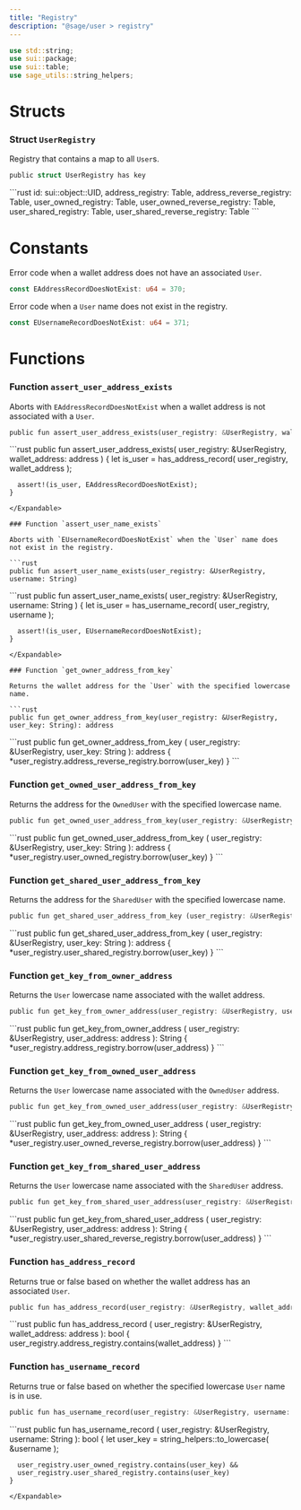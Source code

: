 ```yaml
---
title: "Registry"
description: "@sage/user > registry"
---
```


```rust
use std::string;
use sui::package;
use sui::table;
use sage_utils::string_helpers;
```

# Structs

### Struct `UserRegistry`

Registry that contains a map to all `User`s.

```rust
public struct UserRegistry has key
```

<Expandable title="Fields">
  ```rust
    id: sui::object::UID,
    address_registry: Table<address, std::string::String>,
    address_reverse_registry: Table<std::string::String, address>,
    user_owned_registry: Table<std::string::String, address>,
    user_owned_reverse_registry: Table<address, std::string::String>,
    user_shared_registry: Table<std::string::String, address>,
    user_shared_reverse_registry: Table<address, std::string::String>
  ```
</Expandable>

# Constants

Error code when a wallet address does not have an associated `User`.

```rust
const EAddressRecordDoesNotExist: u64 = 370;
```

Error code when a `User` name does not exist in the registry.

```rust
const EUsernameRecordDoesNotExist: u64 = 371;
```

# Functions

### Function `assert_user_address_exists`

Aborts with `EAddressRecordDoesNotExist` when a wallet address is not associated with a `User`.

```rust
public fun assert_user_address_exists(user_registry: &UserRegistry, wallet_address: address)
```

<Expandable title="Implementation">
  ```rust
    public fun assert_user_address_exists(
      user_registry: &UserRegistry,
      wallet_address: address
    ) {
      let is_user = has_address_record(
        user_registry,
        wallet_address
      );

      assert!(is_user, EAddressRecordDoesNotExist);
    }
  ```
</Expandable>

### Function `assert_user_name_exists`

Aborts with `EUsernameRecordDoesNotExist` when the `User` name does not exist in the registry.

```rust
public fun assert_user_name_exists(user_registry: &UserRegistry, username: String)
```

<Expandable title="Implementation">
  ```rust
    public fun assert_user_name_exists(
      user_registry: &UserRegistry,
      username: String
    ) {
      let is_user = has_username_record(
        user_registry,
        username
      );

      assert!(is_user, EUsernameRecordDoesNotExist);
    }
  ```
</Expandable>

### Function `get_owner_address_from_key`

Returns the wallet address for the `User` with the specified lowercase name.

```rust
public fun get_owner_address_from_key(user_registry: &UserRegistry, user_key: String): address
```

<Expandable title="Implementation">
  ```rust
    public fun get_owner_address_from_key (
      user_registry: &UserRegistry,
      user_key: String
    ): address {
      *user_registry.address_reverse_registry.borrow(user_key)
    }
  ```
</Expandable>

### Function `get_owned_user_address_from_key`

Returns the address for the `OwnedUser` with the specified lowercase name.

```rust
public fun get_owned_user_address_from_key(user_registry: &UserRegistry, user_key: String): address
```

<Expandable title="Implementation">
  ```rust
    public fun get_owned_user_address_from_key (
      user_registry: &UserRegistry,
      user_key: String
    ): address {
      *user_registry.user_owned_registry.borrow(user_key)
    }
  ```
</Expandable>

### Function `get_shared_user_address_from_key`

Returns the address for the `SharedUser` with the specified lowercase name.

```rust
public fun get_shared_user_address_from_key (user_registry: &UserRegistry, user_key: String): address
```

<Expandable title="Implementation">
  ```rust
    public fun get_shared_user_address_from_key (
      user_registry: &UserRegistry,
      user_key: String
    ): address {
      *user_registry.user_shared_registry.borrow(user_key)
    }
  ```
</Expandable>

### Function `get_key_from_owner_address`

Returns the `User` lowercase name associated with the wallet address.

```rust
public fun get_key_from_owner_address(user_registry: &UserRegistry, user_address: address): String
```

<Expandable title="Implementation">
  ```rust
    public fun get_key_from_owner_address (
      user_registry: &UserRegistry,
      user_address: address
    ): String {
      *user_registry.address_registry.borrow(user_address)
    }
  ```
</Expandable>

### Function `get_key_from_owned_user_address`

Returns the `User` lowercase name associated with the `OwnedUser` address.

```rust
public fun get_key_from_owned_user_address(user_registry: &UserRegistry, user_address: address): String
```

<Expandable title="Implementation">
  ```rust
    public fun get_key_from_owned_user_address (
      user_registry: &UserRegistry,
      user_address: address
    ): String {
      *user_registry.user_owned_reverse_registry.borrow(user_address)
    }
  ```
</Expandable>

### Function `get_key_from_shared_user_address`

Returns the `User` lowercase name associated with the `SharedUser` address.

```rust
public fun get_key_from_shared_user_address(user_registry: &UserRegistry, user_address: address): String
```

<Expandable title="Implementation">
  ```rust
    public fun get_key_from_shared_user_address (
      user_registry: &UserRegistry,
      user_address: address
    ): String {
      *user_registry.user_shared_reverse_registry.borrow(user_address)
    }
  ```
</Expandable>

### Function `has_address_record`

Returns true or false based on whether the wallet address has an associated `User`.

```rust
public fun has_address_record(user_registry: &UserRegistry, wallet_address: address): bool
```

<Expandable title="Implementation">
  ```rust
    public fun has_address_record (
      user_registry: &UserRegistry,
      wallet_address: address
    ): bool {
      user_registry.address_registry.contains(wallet_address)
    }
  ```
</Expandable>

### Function `has_username_record`

Returns true or false based on whether the specified lowercase `User` name is in use.

```rust
public fun has_username_record(user_registry: &UserRegistry, username: String): bool
```

<Expandable title="Implementation">
  ```rust
    public fun has_username_record (
      user_registry: &UserRegistry,
      username: String
    ): bool {
      let user_key = string_helpers::to_lowercase(
        &username
      );

      user_registry.user_owned_registry.contains(user_key) &&
      user_registry.user_shared_registry.contains(user_key)
    }
  ```
</Expandable>
